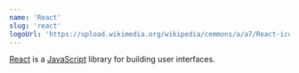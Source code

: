 ```yaml
---
name: 'React'
slug: 'react'
logoUrl: 'https://upload.wikimedia.org/wikipedia/commons/a/a7/React-icon.svg'
---
```


[React](https://reactjs.org/) is a [JavaScript](https://www.javascript.com/) library for building user interfaces.
